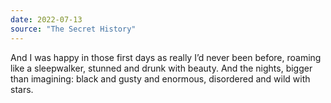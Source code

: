 ```yaml
---
date: 2022-07-13
source: "The Secret History"
---
```


And I was happy in those first days as really I’d never been before, roaming like a sleepwalker, stunned and drunk with beauty. And the nights, bigger than imagining: black and gusty and enormous, disordered and wild with stars.
